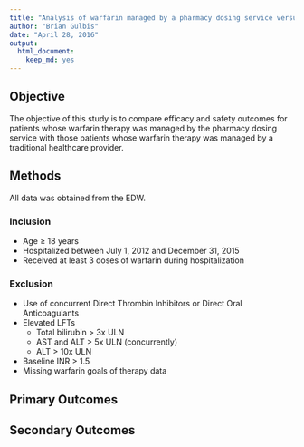```yaml
---
title: "Analysis of warfarin managed by a pharmacy dosing service versus a traditional healthcare provider"
author: "Brian Gulbis"
date: "April 28, 2016"
output: 
  html_document: 
    keep_md: yes
---
```


## Objective

The objective of this study is to compare efficacy and safety outcomes for patients whose warfarin therapy was managed by the pharmacy dosing service with those patients whose warfarin therapy was managed by a traditional healthcare provider. 

## Methods

All data was obtained from the EDW.

### Inclusion

* Age &ge; 18 years
* Hospitalized between July 1, 2012 and December 31, 2015
* Received at least 3 doses of warfarin during hospitalization

### Exclusion

* Use of concurrent Direct Thrombin Inhibitors or Direct Oral Anticoagulants
* Elevated LFTs
    - Total bilirubin > 3x ULN
    - AST and ALT > 5x ULN (concurrently)
    - ALT > 10x ULN
* Baseline INR > 1.5
* Missing warfarin goals of therapy data

## Primary Outcomes

## Secondary Outcomes
